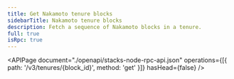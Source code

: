 ```yaml
---
title: Get Nakamoto tenure blocks
sidebarTitle: Nakamoto tenure blocks
description: Fetch a sequence of Nakamoto blocks in a tenure.
full: true
isRpc: true
---
```


<APIPage
  document="./openapi/stacks-node-rpc-api.json"
  operations={[{ path: '/v3/tenures/{block_id}', method: 'get' }]}
  hasHead={false}
/>